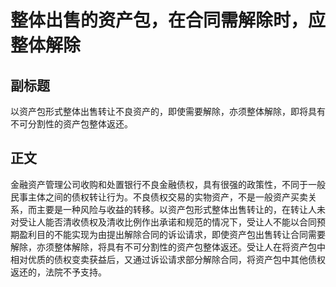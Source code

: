 # 整体出售的资产包，在合同需解除时，应整体解除
## 副标题
以资产包形式整体出售转让不良资产的，即使需要解除，亦须整体解除，即将具有不可分割性的资产包整体返还。
## 正文
金融资产管理公司收购和处置银行不良金融债权，具有很强的政策性，不同于一般民事主体之间的债权转让行为。不良债权交易的实物资产，不是一般资产买卖关系，而主要是一种风险与收益的转移。以资产包形式整体出售转让的，在转让人未对受让人能否清收债权及清收比例作出承诺和规范的情况下，受让人不能以合同预期盈利目的不能实现为由提出解除合同的诉讼请求，即使资产包出售转让合同需要解除，亦须整体解除，将具有不可分割性的资产包整体返还。受让人在将资产包中相对优质的债权变卖获益后，又通过诉讼请求部分解除合同，将资产包中其他债权返还的，法院不予支持。
